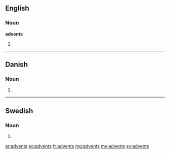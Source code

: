 ==English==

===Noun===
'''advents'''

# {{plural of|advent}}

----

==Danish==

===Noun===
{{head|da|noun form|g=c}}

# {{form of|genitive singular indefinite|advent|lang=da}}

----

==Swedish==

===Noun===
{{head|sv|noun form}}

# {{sv-noun-form-indef-gen|advent}}

[[ar:advents]]
[[eo:advents]]
[[fr:advents]]
[[mg:advents]]
[[my:advents]]
[[sv:advents]]
